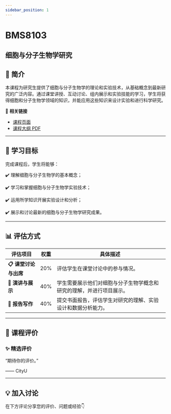 ```yaml
---
sidebar_position: 1
---
```


# BMS8103
## 细胞与分子生物学研究

## **📘 简介**
本课程为研究生提供了细胞与分子生物学的理论和实验技术，从基础概念到最新研究的广泛内容。通过课堂讲授、互动讨论、组内展示和实验技能的学习，学生将获得细胞和分子生物学领域的知识，并能应用这些知识来设计实验和进行科学研究。

🔗 **相关链接**
- [课程页面](https://www.cityu.edu.hk/catalogue/pg/202526/course/BMS8103.htm)
- [课程大纲 PDF](https://www.cityu.edu.hk/catalogue/pg/202526/course/BMS8103.pdf)

---

## **🎯 学习目标**

完成课程后，学生将能够：


✔️ 理解细胞与分子生物学的基本概念；

✔️ 学习和掌握细胞与分子生物学实验技术；

✔️ 运用所学知识开展实验设计和分析；

✔️ 展示和讨论最新的细胞与分子生物学研究成果。

---

## **📊 评估方式**

| **评估项目**          | **权重** | **具体描述**                                                                                     |
|----------------------|---------|-----------------------------------------------------------------------------------------------|
| **📋 课堂讨论与出席**  | 20%     | 评估学生在课堂讨论中的参与情况。                                                               |
| **📝 演讲与展示**      | 40%     | 学生需要展示他们对细胞与分子生物学概念和研究的理解，并进行项目展示。                           |
| **📄 报告写作**        | 40%     | 提交书面报告，评估学生对研究的理解、实验设计和数据分析能力。                                    |

---

## **💬 课程评价**

### ✨ **精选评价**
<div className={commentStyles.commentBox}>
    <p className={commentStyles.commentText}>
        “期待你的评价。”
    </p>
    <p className={commentStyles.commentAuthor}>—— CityU</p>
</div>

---

## **💡 加入讨论**

在下方评论分享您的评价、问题或经验👇
<Utterances />